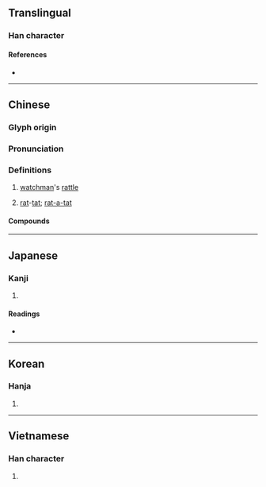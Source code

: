 {{character info/new}}
==Translingual==

===Han character===
{{Han char|rn=75|rad=木|as=07|sn=11|four=47927|canj=DQJL|ids=⿰木邦}}

====References====
* {{Han ref|kx=0528.110|dkj=14831|dj=0917.010|hdz=21192.060|uh=6886|ud=26758|bh=B1F5|bd=45557}}

----

==Chinese==
{{zh-forms}}

===Glyph origin===
{{Han etym}}

===Pronunciation===
{{zh-pron
|m=bāng
|c=bong1
|mn=pang
|mc=y
|oc=y
|ma=
|cat=n
}}

===Definitions===
{{zh-hanzi}}

# [[watchman]]'s [[rattle]]
# {{lb|zh|onomatopoeia}} [[rat]]-[[tat]]; [[rat-a-tat-tat|rat-a-tat]]

====Compounds====
{{zh-der|梆子|喪梆|南梆子|梆子腔|梆硬|硬梆梆|緊梆梆|老梆子}}

----

==Japanese==

===Kanji===
{{ja-kanji|grade=|rs=木07}}

# {{defn|lang=ja|sort=木07}}

====Readings====
* {{ja-readings|on=[[ほう]] (hō)|kun=}}

----

==Korean==

===Hanja===
{{ko-hanja|hangeul=방|eumhun=|rv=bang|mr=pang|y=pang}}

# {{defn|lang=ko|sort=木07}}

----

==Vietnamese==

===Han character===
{{vi-hantu|[[bương]], [[bang]]|rs=木07}}

# {{defn|lang=vi|sort=木07}}